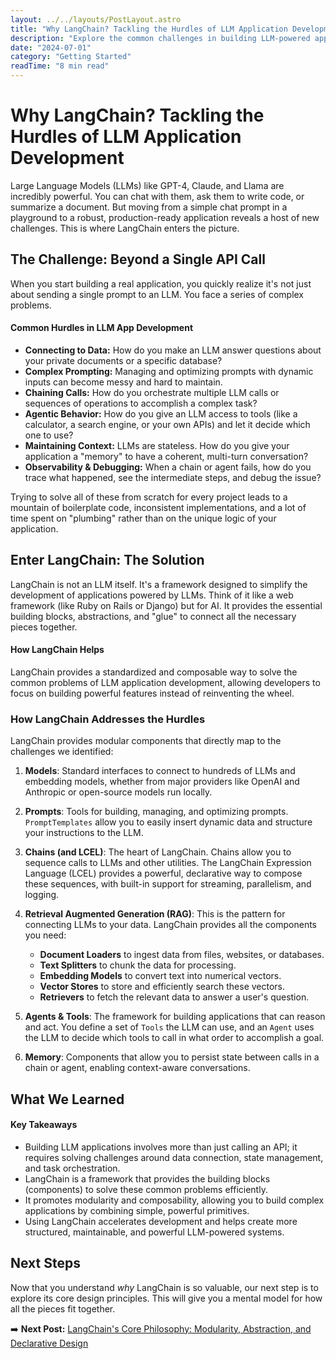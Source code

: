 ```yaml
---
layout: ../../layouts/PostLayout.astro
title: "Why LangChain? Tackling the Hurdles of LLM Application Development"
description: "Explore the common challenges in building LLM-powered applications and discover how LangChain provides the essential tools and abstractions to overcome them."
date: "2024-07-01"
category: "Getting Started"
readTime: "8 min read"
---
```



# Why LangChain? Tackling the Hurdles of LLM Application Development

Large Language Models (LLMs) like GPT-4, Claude, and Llama are incredibly powerful. You can chat with them, ask them to write code, or summarize a document. But moving from a simple chat prompt in a playground to a robust, production-ready application reveals a host of new challenges. This is where LangChain enters the picture.

## The Challenge: Beyond a Single API Call

When you start building a real application, you quickly realize it's not just about sending a single prompt to an LLM. You face a series of complex problems.

<div class="alert-warning">
  <div class="flex items-start">
    <Zap class="w-5 h-5 text-amber-600 dark:text-amber-400 mt-0.5 mr-3 flex-shrink-0" />
    <div>
      <h4 class="font-semibold text-amber-900 dark:text-amber-100 mb-1">Common Hurdles in LLM App Development</h4>
      <ul class="text-amber-800 dark:text-amber-200 text-sm list-disc pl-5 space-y-1">
        <li><strong>Connecting to Data:</strong> How do you make an LLM answer questions about your private documents or a specific database?</li>
        <li><strong>Complex Prompting:</strong> Managing and optimizing prompts with dynamic inputs can become messy and hard to maintain.</li>
        <li><strong>Chaining Calls:</strong> How do you orchestrate multiple LLM calls or sequences of operations to accomplish a complex task?</li>
        <li><strong>Agentic Behavior:</strong> How do you give an LLM access to tools (like a calculator, a search engine, or your own APIs) and let it decide which one to use?</li>
        <li><strong>Maintaining Context:</strong> LLMs are stateless. How do you give your application a "memory" to have a coherent, multi-turn conversation?</li>
        <li><strong>Observability & Debugging:</strong> When a chain or agent fails, how do you trace what happened, see the intermediate steps, and debug the issue?</li>
      </ul>
    </div>
  </div>
</div>

Trying to solve all of these from scratch for every project leads to a mountain of boilerplate code, inconsistent implementations, and a lot of time spent on "plumbing" rather than on the unique logic of your application.

## Enter LangChain: The Solution

LangChain is not an LLM itself. It's a framework designed to simplify the development of applications powered by LLMs. Think of it like a web framework (like Ruby on Rails or Django) but for AI. It provides the essential building blocks, abstractions, and "glue" to connect all the necessary pieces together.

<div class="alert-info">
  <div class="flex items-start">
    <CheckCircle class="w-5 h-5 text-blue-600 dark:text-blue-400 mt-0.5 mr-3 flex-shrink-0" />
    <div>
      <h4 class="font-semibold text-blue-900 dark:text-blue-100 mb-1">How LangChain Helps</h4>
      <p class="text-blue-800 dark:text-blue-200 text-sm">
        LangChain provides a standardized and composable way to solve the common problems of LLM application development, allowing developers to focus on building powerful features instead of reinventing the wheel.
      </p>
    </div>
  </div>
</div>

### How LangChain Addresses the Hurdles

LangChain provides modular components that directly map to the challenges we identified:

1.  **Models**: Standard interfaces to connect to hundreds of LLMs and embedding models, whether from major providers like OpenAI and Anthropic or open-source models run locally.

2.  **Prompts**: Tools for building, managing, and optimizing prompts. `PromptTemplates` allow you to easily insert dynamic data and structure your instructions to the LLM.

3.  **Chains (and LCEL)**: The heart of LangChain. Chains allow you to sequence calls to LLMs and other utilities. The LangChain Expression Language (LCEL) provides a powerful, declarative way to compose these sequences, with built-in support for streaming, parallelism, and logging.

4.  **Retrieval Augmented Generation (RAG)**: This is the pattern for connecting LLMs to your data. LangChain provides all the components you need:
    *   **Document Loaders** to ingest data from files, websites, or databases.
    *   **Text Splitters** to chunk the data for processing.
    *   **Embedding Models** to convert text into numerical vectors.
    *   **Vector Stores** to store and efficiently search these vectors.
    *   **Retrievers** to fetch the relevant data to answer a user's question.

5.  **Agents & Tools**: The framework for building applications that can reason and act. You define a set of `Tools` the LLM can use, and an `Agent` uses the LLM to decide which tools to call in what order to accomplish a goal.

6.  **Memory**: Components that allow you to persist state between calls in a chain or agent, enabling context-aware conversations.

## What We Learned

<div class="alert-info">
  <div class="flex items-start">
    <Lightbulb class="w-5 h-5 text-blue-600 dark:text-blue-400 mt-0.5 mr-3 flex-shrink-0" />
    <div>
      <h4 class="font-semibold text-blue-900 dark:text-blue-100 mb-1">Key Takeaways</h4>
      <ul class="text-blue-800 dark:text-blue-200 text-sm space-y-1 list-disc pl-5">
        <li>Building LLM applications involves more than just calling an API; it requires solving challenges around data connection, state management, and task orchestration.</li>
        <li>LangChain is a framework that provides the building blocks (components) to solve these common problems efficiently.</li>
        <li>It promotes modularity and composability, allowing you to build complex applications by combining simple, powerful primitives.</li>
        <li>Using LangChain accelerates development and helps create more structured, maintainable, and powerful LLM-powered systems.</li>
      </ul>
    </div>
  </div>
</div>

## Next Steps

Now that you understand *why* LangChain is so valuable, our next step is to explore its core design principles. This will give you a mental model for how all the pieces fit together.

➡️ **Next Post:** [LangChain's Core Philosophy: Modularity, Abstraction, and Declarative Design](/posts/langchain-core-philosophy-architecture)